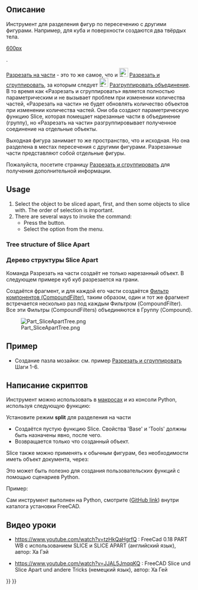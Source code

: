 <languages/>

{{Docnav/ru
|[[Part_BooleanFragments/ru|Булево разделение]]
|[[Part_Slice/ru|Разрезать и сгруппировать]]
|[[Part_Workbench/ru|Деталь]]
|IconL=Part_BooleanFragments.svg
|IconR=Part_Slice.svg
|IconC=Workbench_Part.svg
}}

{{GuiCommand/ru
|Name=Part SliceApart
|Name/ru=Разрезать на части
|MenuLocation=Деталь → Разделить → /Разрезать на части
|Workbenches=[[Part_Workbench/ru|Деталь]]
|Version=0.18
|SeeAlso=[[Part_Slice/ru|Разрезать и сгруппировать]], [[Part_ExplodeCompound/ru|Разгруппировать объединение]]
}}

<span id="Description"></span>
== Описание == 

<div class="mw-translate-fuzzy">
Инструмент для разделения фигур по пересечению с другими фигурами. Например, для куба и поверхности создаются два твёрдых тела.
</div>

[[image:Part_Slice_Demo.png|600px]]

{{Caption| Выше: части были раздвинуты вручную, чтобы показать разрез}}.

[[Part SliceApart/ru|Разрезать на части]] - это то же самое, что и [[Image:Part_Slice.svg|24px|link=Part_Slice]] [[Part Slice/ru|Разрезать и сгруппировать]], за которым следует [[Image:Part_ExplodeCompound.svg|24px|link=Part_ExplodeCompound]] [[Part_ExplodeCompound/ru|Разгруппировать объединение]]. В то время как «Разрезать и сгруппировать» является полностью параметрическим и не вызывает проблем при изменении количества частей, «Разрезать на части» не будет обновлять количество объектов при изменении количества частей.
Они оба создают параметрическую функцию Slice, которая помещает нарезанные части в объединение (группу), но «Разрезать на части» разгруппировывает полученное соединение на отдельные объекты.

Выходная фигура занимает то же пространство, что и исходная. Но она разделена в местах пересечения с другими фигурами. Разрезанные части представляют собой отдельные фигуры. 

Пожалуйста, посетите страницу [[Part Slice/ru|Разрезать и сгруппировать]] для получения дополнительной информации.

==Usage==

# Select the object to be sliced apart, first, and then some objects to slice with. The order of selection is important.
# There are several ways to invoke the command:
#* Press the {{Button|[[Image:Part_SliceApart.svg|16px]] [[Part_SliceApart|Slice apart]]}} button.
#* Select the {{MenuCommand|Part → Split → Slice apart}} option from the menu.

===Tree structure of Slice Apart===

<div class="mw-translate-fuzzy">
===Дерево структуры Slice Apart===
Команда Разрезать на части создаёт не только нарезанный объект. В следующем примере куб куб разрезается на грани.
</div>

Создаётся фрагмент, и для каждой его части создаётся [[Part CompoundFilter/ru|Фильтр компонентов (CompoundFilter)]], таким образом, один и тот же фрагмент встречается несколько раз под каждым Фильтром (CompoundFilter). Все эти Фильтры (CompoundFilters) объединяются в Группу (Compound).

[[Image:Part_SliceApartTree.png]]

<span id="Example"></span>
== Пример ==

* Создание пазла мозайки: см. пример [[Part Slice/ru|Разрезать и сгруппировать]] Шаги 1-6.

<span id="Scripting"></span>
== Написание скриптов == 

Инструмент можно использовать в [[macros/ru|макросах]] и из консоли Python, используя следующую функцию:

 {{incode|BOPTools.SplitFeatures.makeSlice(name)}}

Установите режим '''split''' для разделения на части

* Создаётся пустую функцию Slice. Свойства 'Base' и 'Tools' должны быть назначены явно, после чего.
* Возвращается только что созданный объект.

Slice также можно применять к обычным фигурам, без необходимости иметь объект документа, через:

{{Code|code=BOPTools.SplitAPI.slice(base_shape, tool_shapes, mode, tolerance = 0.0)}}

Это может быть полезно для создания пользовательских функций с помощью сценариев Python.


Пример:

{{code|code=
import BOPTools.SplitFeatures
j = BOPTools.SplitFeatures.makeSlice(name= 'Slice')
j.Base = FreeCADGui.Selection.getSelection()[0]
j.Tools = FreeCADGui.Selection.getSelection()[1:]
}}

Сам инструмент выполнен на Python, смотрите {{FileName|/Mod/Part/BOPTools/SplitFeatures.py}} ([https://github.com/FreeCAD/FreeCAD/blob/master/src/Mod/Part/BOPTools/SplitFeatures.py GitHub link]) внутри каталога установки FreeCAD.

<span id="Video-Tutorials"></span>
==Видео уроки== 

* https://www.youtube.com/watch?v=tzHkQaHgrfQ : FreeCad 0.18 PART WB с использованием SLICE и SLICE APART (английский язык), автор: Ха Гэй

* https://www.youtube.com/watch?v=JJAL5JmqqKQ : FreeCAD Slice und Slice Apart und andere Tricks (немецкий язык), автор: Ха Гей


{{Docnav/ru
|[[Part_BooleanFragments/ru|Булево разделение]]
|[[Part_Slice/ru|Разрезать и сгруппировать]]
|[[Part_Workbench/ru|Деталь]]
|IconL=Part_BooleanFragments.svg
|IconR=Part_Slice.svg
|IconC=Workbench_Part.svg
}}

{{Part Tools navi{{#translation:}}}}
{{Userdocnavi{{#translation:}}}}